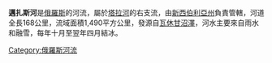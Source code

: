 '''邁扎斯河'''是[[俄羅斯|俄羅斯]]的河流，屬於[[塔拉河|塔拉河]]的右支流，由[[新西伯利亞州|新西伯利亞州]]負責管轄，河道全長168公里，流域面積1,490平方公里，發源自[[瓦休甘沼澤|瓦休甘沼澤]]，河水主要來自雨水和融雪，每年十月至翌年四月結冰。

{{Russia-geo-stub}}
[[Category:俄羅斯河流|Category:俄羅斯河流]]